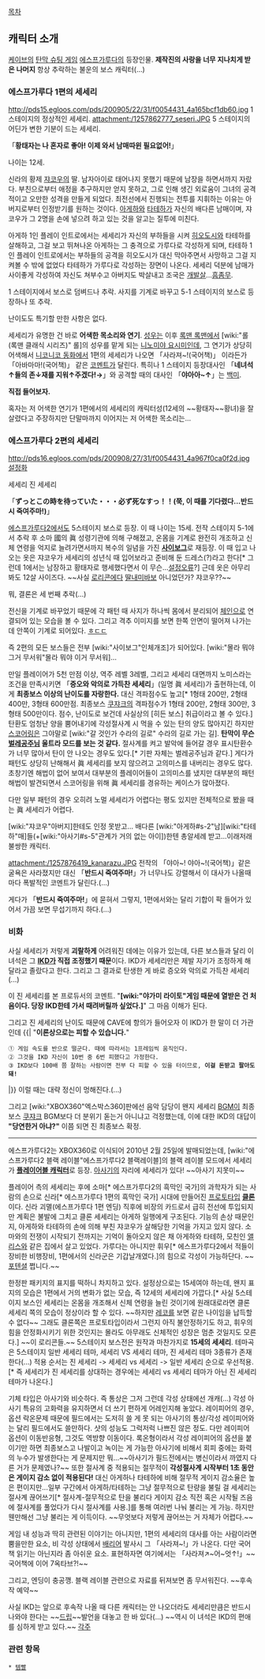[[목차]]
== 캐릭터 소개 ==
[[케이브]]의 [[탄막 슈팅 게임]] [[에스프가루다]]의 등장인물.
'''제작진의 사랑을 너무 지나치게 받은 나머지''' 항상 추락하는 불운의 보스 캐릭터(...)
=== 에스프가루다 1편의 세세리 ===
http://pds15.egloos.com/pds/200905/22/31/f0054431_4a165bcf1db60.jpg
1 스테이지의 정상적인 세세리.
attachment:/1257862777_seseri.JPG
5 스테이지의 어딘가 변한 기분이 드는 세세리.

「'''황태자는 나 혼자로 좋아! 이제 와서 남매따윈 필요없어!'''」

나이는 12세.
 
신라의 황제 [[쟈코우]]의 딸. 남자아이로 태어나지 못했기 때문에 남장을 하면서까지 자랐다. 부친으로부터 애정을 추구하지만 얻지 못하고, 그로 인해 생긴 외로움이 그녀의 공격적이고 오만한 성격을 만들게 되었다. 최전선에서 진행되는 전투를 지휘하는 이유는 아버지로부터 인정받기를 원하는 것이다.
[[아게하]]와 [[타테하]]가 자신의 배다른 남매이며, 쟈코우가 그 2명을 손에 넣으려 하고 있는 것을 알고는 질투에 미친다.

아게하 1인 플레이 인트로에서는 세세리가 자신의 부하들을 시켜 [[히오도시]]와 타테하를 살해하고, 그걸 보고 뛰쳐나온 아게하는 그 충격으로 가루다로 각성하게 되며, 타테하 1인 플레이 인트로에서는 부하들의 공격을 히오도시가 대신 막아주면서 사망하고 그걸 지켜볼 수 밖에 없었다 타테하가 가루다로 각성하는 장면이 나온다.
세세리 덕분에 남매가 사이좋게 각성하여 자신도 쳐부수고 아버지도 박살내고 조국은 [[개발살]]...[[흠좀무]].

1 스테이지에서 보스로 덤벼드나 추락. 사지를 기계로 바꾸고 5-1 스테이지의 보스로 등장하나 또 추락.

난이도도 특기할 만한 사항은 없다.

세세리가 유명한 건 바로 '''어색한 목소리와 연기'''. [[성우]]는 이후 [[록맨 록맨]]에서 [wiki:"롤(록맨 클래식 시리즈)" 롤]의 성우를 맡게 되는 [[니노미야 요시미]]인데, 그 연기가 상당히 어색해서 [[니코니코 동화]]에서 1편의 세세리가 나오면 「사라져~!(국어책)」 이라든가 「아바마마!(국어책)」 같은 [[코멘트]]가 달린다. 특히나 1 스테이지 등장대사인 「'''네녀석↑들의 존↓재를 지워↑주겠다!→'''」와 공격할 때의 대사인 「'''야아아~↑'''」는 [[백미]].

{{{#!HTML
<iframe title="YouTube video player" class="youtube-player" type="text/html" width="425" height="349" src="http://www.youtube.com/embed/7FDGvbqgJM0?rel=0" frameborder="0" allowFullScreen></iframe>
}}}
'''직접 들어보자.'''

혹자는 저 어색한 연기가 1편에서의 세세리의 캐릭터성(12세의 ~~황태자~~황녀)을 잘 살렸다고 주장하지만 단말마까지 이어지는 저 어색한 목소리는...
=== 에스프가루다 2편의 세세리 ===
http://pds16.egloos.com/pds/200908/27/31/f0054431_4a967f0ca0f2d.jpg
[http://cfile206.uf.daum.net/original/1676022E4C42F10CCC3570 설정화]

{{{#!html
<iframe width="420" height="315" src="//www.youtube.com/embed/Sz2Ig1alxDA" frameborder="0" allowfullscreen></iframe>
}}}
세세리
{{{#!html
<iframe width="420" height="315" src="//www.youtube.com/embed/kSlA-wvbVzU" frameborder="0" allowfullscreen></iframe>
}}}
진 세세리

「'''ずっとこの時を待っていた・・・必ず死なすっ！！(쭉, 이 때를 기다렸다...반드시 죽여주마!)'''」

[[에스프가루다2]]에서도 5스테이지 보스로 등장. 이 때 나이는 15세. 전작 스테이지 5-1에서 추락 후 소마 國의 眞 성령기관에 의해 구해졌고, 온몸을 기계로 완전히 개조하고 신체 연령을 억지로 늘려가면서까지 복수의 일념을 가진 '''[[사이보그]]'''로 재등장. 이 때 입고 나오는 옷은 쟈코우가 세세리의 성년식 때 입어보라고 준비해 둔 드레스(?)라고 한다[* 그런데 1에서는 남장하고 황태자로 행세했다면서 이 무슨...[[설정오류]]?] 근데 옷은 아무리 봐도 12살 사이즈다. ~~사실 [[로리콘]]에다 [[딸내미바보]] 아니었던가? 쟈코우??~~

뭐, 결론은 세 번째 추락(...)

전신을 기계로 바꾸었기 때문에 각 패턴 때 사지가 하나씩 몸에서 분리되어 [[체인]]으로 연결되어 있는 모습을 볼 수 있다. 그리고 격추 이미지를 보면 한쪽 안면이 떨어져 나가는데 안쪽이 기계로 되어있다. [[ㅎㄷㄷ]]

즉 2편의 모든 보스들은 전부 [wiki:"사이보그"인체개조]가 되어있다. [wiki:"몰라 뭐야 그거 무서워"몰라 뭐야 이거 무서워]...

만일 플레이어가 5천 만점 이상, 역주 레벨 3레벨, 그리고 세세리 대면까지 노미스라는 조건을 만족시키면 「'''증오와 악의로 가득찬 세세리'''」(일명 眞 세세리)가 출현하는데, 이게 '''최종보스 이상의 난이도를 자랑한다.'''
대신 격파점수도 높고[* 1형태 200만, 2형태 400만, 3형태 600만점. 최종보스 [[쿠쟈크]]의 격파점수가 1형태 200만, 2형태 300만, 3형태 500만이다. 점수, 난이도로 보건데 사실상의 [히든 보스] 취급이라고 볼 수 있다.] 탄환도 엄청난 양을 뿜어내기에 각성절사계 시 먹을 수 있는 탄의 양도 많아지긴 하지만 [[스코어링]]은 그야말로 [wiki:"갈 것인가 수라의 길로" 수라의 길로 가는 길].
'''탄막이 무슨 [[벌레공주님]] 울트라 모드를 보는 것 같다.''' 절사계를 켜고 발악에 들어갈 경우 표시탄환수가 너무 많아서 탄이 안 나오는 경우도 있다.[* 기판 자체는 벌레공주님과 같다.] 게다가 패턴도 상당히 난해해서 眞 세세리를 보지 않으려고 고의미스를 내버리는 경우도 많다. 초창기엔 해법이 없어 보여서 대부분의 플레이어들이 고의미스를 냈지만 대부분의 패턴해법이 발견되면서 스코어링을 위해 眞 세세리를 경유하는 케이스가 많아졌다.

다만 일부 패턴의 경우 오히려 노멀 세세리가 어렵다는 평도 있지만 전체적으로 봤을 때는 眞 세세리가 어렵다.

[wiki:"쟈코우"아버지]한테도 인정 못받고... 배다른 [wiki:"아게하#s-2"남][wiki:"타테하"매]들(+[wiki:"아사기#s-5"관계가 거의 없는 아이])한텐 총알세례 받고...이래저래 불쌍한 캐릭터.

attachment:/1257876419_kanarazu.JPG
전작의 「야아~! 야아~!(국어책)」같은 굴욕은 사라졌지만 대신 「'''반드시 죽여주마!'''」가 너무나도 강렬해서 이 대사가 나올때마다 폭발적인 코멘트가 달린다.(...)

게다가 「'''반드시 죽여주마!'''」에 묻혀서 그렇지, 1편에서와는 달리 기합이 팍 들어가 있어서 가끔 보면 무섭기까지 하다.(...)
=== 비화 ===
사실 세세리가 저렇게 '''괴랄하게''' 어려워진 데에는 이유가 있는데, 다른 보스들과 달리 이 녀석은 그 '''[[IKD]]가 직접 조정했기 때문'''이다. IKD가 세세리만은 제발 자기가 조정하게 해달라고 졸랐다고 한다. 그리고 그 결과로 탄생한 게 바로 증오와 악의로 가득찬 세세리(...)

이 진 세세리를 본 프로듀서의 코멘트.
"'''[wiki:"야가미 라이토"게임 때문에 열받은 건 처음이다. 당장 IKD한테 가서 때려버릴까 싶었다.]'''"
그 마음 이해가 된다.

그리고 진 세세리의 난이도 때문에 CAVE에 항의가 들어오자 이 IKD가 한 말이 더 가관인데
{{|
"'''이론상으로는 피할 수 있습니다.'''"
 ① 게임 속도를 반으로 떨군다. 때에 따라서는 1프레임씩 움직인다.
 ② 그것을 IKD 자신이 10번 중 6번 피했다고 가정한다.
 ③ IKD보다 100배 쯤 잘하는 사람이면 전부 다 피할 수 있을 터이므로, '''이걸 돈받고 팔아도 돼!'''
|}}
이럴 때는 대략 정신이 멍해진다.(...)

그리고 [wiki:"XBOX360"엑스박스360]판에선 음악 담당이 왠지 세세리 [[BGM]]이 최종보스 [[쿠쟈크]] BGM보다 더 분위기 돋는거 아니냐고 걱정했는데, 이에 대한 IKD의 대답이 '''"당연한거 아냐?"'''
이쯤 되면 진 최종보스 확정.
----
에스프가루다2는 XBOX360로 이식되어 2010년 2월 25일에 발매되었는데, [wiki:"에스프가루다2 블랙 레이블"에스프가루다2 블랙레이블]의 블랙 레이블 모드에서 세세리가 '''[http://www.cave.co.jp/gameonline/Xbox360/espgaluda2/character/img/seseri.jpg 플레이어블 캐릭터]'''로 등장. [[아사기]]의 자리에 세세리가 있다! ~~아사기 지못미~~

플레이어 측의 세세리는 후에 소마[* 에스프가루다2의 흑막인 국가]의 과학자가 되는 사람의 손으로 신라[* 에스프가루다 1편의 흑막인 국가] 시대에 만들어진 [[프로토타입]] '''[[클론]]'''이다. 신라 괴멸(에스프가루다 1편 엔딩) 직후에 비장의 카드로서 급히 전선에 투입되지만 계획은 불발에 그치고 클론 세세리는 아게하 일행에게 구조된다.
기능의 손상 때문인지, 아게하와 타테하의 손에 의해 부친 쟈코우가 살해당한 기억을 가지고 있지 않다. 소마와의 전쟁이 시작되기 전까지는 기억이 돌아오지 않은 채 아게하와 타테하, 모친인 [[앨리스]]와 같은 집에서 살고 있었다.
가루다는 아니지만 휘우[* 에스프가루다2에서 적들이 장비한 비행장비, 1편에서의 신라군은 기갑날개였다.]의 힘으로 각성이 가능하단다. ~~[[포텐셜]] 쩝니다.~~

한정판 패키지의 표지를 떡하니 차지하고 있다. 설정상으로는 15세여야 하는데, 왠지 표지의 모습은 1편에서 거의 변화가 없는 모습, 즉 12세의 세세리에 가깝다.[* 사실 5스테이지 보스인 세세리는 온몸을 개조해서 신체 연령을 늘린 것이기에 원래대로라면 클론 세세리 쪽의 모습이 정상이라 할 수 있다. ~~하지만 [[레코]]를 보면 같은 나이임을 납득할 수 없다~~ 그래도 클론쪽은 프로토타입이라서 그런지 아직 불안정하기도 하고, 휘우의 힘을 안정화시키기 위한 것인지는 몰라도 아무래도 신체적인 성장은 멈춘 것일지도 모른다.] ~~이 로리콘들.~~ 5스테이지 보스전은 원작과 마찬가지로 '''15세의 세세리'''. 테마곡은 5스테이지 일반 세세리 테마, 세세리 VS 세세리 테마, 진 세세리 테마 3종류가 존재한다(...) 적용 순서는 진 세세리 -> 세세리 vs 세세리 -> 일반 세세리 순으로 우선적용.[* 즉 세세리가 진 세세리를 상대하는 경우에는 세세리 vs 세세리 테마가 아닌 진 세세리 테마가 나온다.]

기체 타입은 아사기와 비슷하다. 즉 통상은 그저 그런데 각성 상태에선 개캐(...) 각성 아사기 특유의 고화력을 유지하면서 더 쓰기 편하게 어레인지해 놓았다.
레이피어의 경우, 옵션 락온문제 때문에 필드에서는 도저히 쓸 게 못 되는 아사기의 통상/각성 레이피어와는 달리 필드에서도 쓸만하다. 샷의 성능도 그럭저럭 나쁘진 않은 정도.
다만 레이피어 옵션이 이동반응형, 그것도 역방향 이동이다.
록온형이라서 각성 레이피어의 옵션을 붙이기만 하면 최종보스고 나발이고 녹이는 게 가능한 아사기에 비해서 회피 중에는 화력의 누수가 발생한다는 게 문제지만 뭐...~~아사기가 필드전에서는 병신이라서 까였지 다른 거가 문제였나?~~
또한 절사계 중 적용되는 절무적이 '''각성절사계 시작부터 1초 동안은 게이지 감소 없이 적용된다!''' 대신 아게하나 타테하에 비해 절무적 게이지 감소율은 높은 편이지만...일부 구간에서 아게하/타테하는 그냥 절무적으로 탄량을 불릴 걸 세세리는 절사계 끊어쓰기[* 절사계-절무적으로 탄을 불리다 게이지 감소 직전 혹은 시작될 즈음에 절사계를 풀었다가 다시 절사계를 사용.]를 통해 여러번 나눠 불리는 게 가능.
하지만 웬만해선 그냥 불리는 게 이득이다. ~~무엇보다 저렇게 끊어쓰는 거 자체가 어렵다.~~

게임 내 성능과 딱히 관련된 이야기는 아니지만, 1편의 세세리의 대사를 아는 사람이라면 뿜을만한 요소, 비 각성 상태에서 [[배리어]] 발사시 그 「사라져~!」가 나온다. 다만 국어책 읽기는 아닌지라 좀 아쉬운 요소. 표현하자면 여기에서는 「사라져↗~어~엇↑!」~~국어책에 이어 7옥타브?!~~

{{{#!html
<iframe title="YouTube video player" class="youtube-player" type="text/html" width="560" height="345" src="http://www.youtube.com/embed/So3lF95-1VA?rel=0" frameborder="0" allowFullScreen></iframe>
}}}
그리고, 엔딩이 충공깽. 블랙 레이블 관련으로 자료를 뒤져보면 좀 무서워진다. ~~후속작 예약~~

사실 IKD는 앞으로 후속작 나올 때 다른 캐릭터는 안 나오더라도 세세리만큼은 반드시 나와야 한다는 ~~[[드립]]~~발언을 대놓고 한 바 있다(...)
~~역시 이 녀석은 IKD의 편애를 심하게 받고 있다.~~
[[각주]]
=== 관련 항목 ===
 * [[템빨]]

